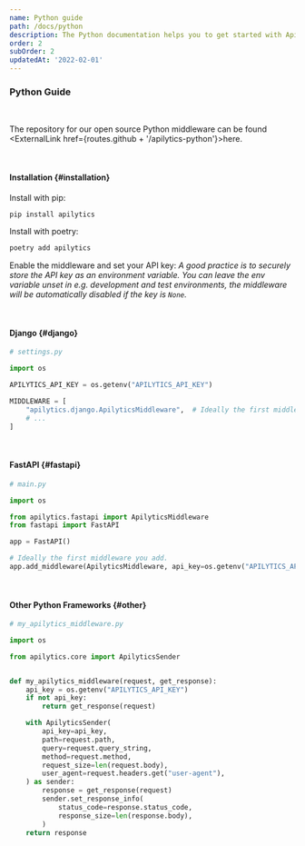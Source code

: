 ```yaml
---
name: Python guide
path: /docs/python
description: The Python documentation helps you to get started with Apilytics and any Python backend, like Django or FastAPI.
order: 2
subOrder: 2
updatedAt: '2022-02-01'
---
```


### Python Guide

<br />

The repository for our open source Python middleware can be found <ExternalLink href={routes.github + '/apilytics-python'}>here</ExternalLink>.

<br />

#### Installation {#installation}

Install with pip:

```sh
pip install apilytics
```

Install with poetry:

```sh
poetry add apilytics
```

Enable the middleware and set your API key:
_A good practice is to securely store the API key as an environment variable.
You can leave the env variable unset in e.g. development and test environments,
the middleware will be automatically disabled if the key is `None`._

<br />

#### Django {#django}

```python
# settings.py

import os

APILYTICS_API_KEY = os.getenv("APILYTICS_API_KEY")

MIDDLEWARE = [
    "apilytics.django.ApilyticsMiddleware",  # Ideally the first middleware in the list.
    # ...
]
```

<br />

#### FastAPI {#fastapi}

```python
# main.py

import os

from apilytics.fastapi import ApilyticsMiddleware
from fastapi import FastAPI

app = FastAPI()

# Ideally the first middleware you add.
app.add_middleware(ApilyticsMiddleware, api_key=os.getenv("APILYTICS_API_KEY"))
```

<br />

#### Other Python Frameworks {#other}

```python
# my_apilytics_middleware.py

import os

from apilytics.core import ApilyticsSender


def my_apilytics_middleware(request, get_response):
    api_key = os.getenv("APILYTICS_API_KEY")
    if not api_key:
        return get_response(request)

    with ApilyticsSender(
        api_key=api_key,
        path=request.path,
        query=request.query_string,
        method=request.method,
        request_size=len(request.body),
        user_agent=request.headers.get("user-agent"),
    ) as sender:
        response = get_response(request)
        sender.set_response_info(
            status_code=response.status_code,
            response_size=len(response.body),
        )
    return response
```
